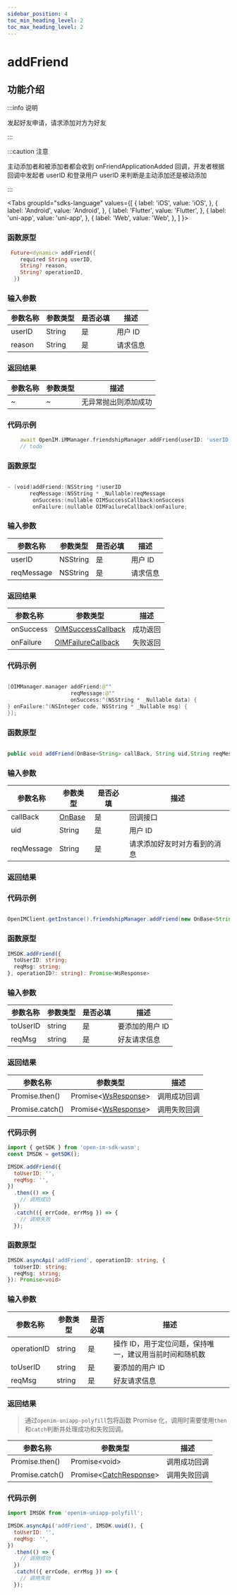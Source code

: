 ```yaml
---
sidebar_position: 4
toc_min_heading_level: 2
toc_max_heading_level: 2
---
```


# addFriend

## 功能介绍

:::info 说明

发起好友申请，请求添加对方为好友

:::

:::caution 注意

主动添加者和被添加者都会收到 onFriendApplicationAdded 回调，开发者根据回调中发起者 userID 和登录用户 userID 来判断是主动添加还是被动添加

:::

<Tabs
groupId="sdks-language"
values={[
{ label: 'iOS', value: 'iOS', },
{ label: 'Android', value: 'Android', },
{ label: 'Flutter', value: 'Flutter', },
{ label: 'uni-app', value: 'uni-app', },
{ label: 'Web', value: 'Web', },
]
}>

<TabItem value="Flutter">

### 函数原型

```dart showLineNumbers
 Future<dynamic> addFriend({
    required String userID,
    String? reason,
    String? operationID,
  })
```

### 输入参数

| 参数名称 | 参数类型 | 是否必填 | 描述     |
| -------- | -------- | -------- | -------- |
| userID   | String   | 是       | 用户 ID  |
| reason   | String   | 是       | 请求信息 |

### 返回结果

| 参数名称 | 参数类型 | 描述                 |
| -------- | -------- | -------------------- |
| ~        | ~        | 无异常抛出则添加成功 |

### 代码示例

```dart showLineNumbers
    await OpenIM.iMManager.friendshipManager.addFriend(userID: 'userID',reason: 'i want to');
    // todo
```

</TabItem>

<TabItem value="iOS">

### 函数原型

```swift showLineNumbers

- (void)addFriend:(NSString *)userID
       reqMessage:(NSString * _Nullable)reqMessage
        onSuccess:(nullable OIMSuccessCallback)onSuccess
        onFailure:(nullable OIMFailureCallback)onFailure;

```

### 输入参数

| 参数名称   | 参数类型 | 是否必填 | 描述     |
| ---------- | -------- | -------- | -------- |
| userID     | NSString | 是       | 用户 ID  |
| reqMessage | NSString | 是       | 请求信息 |

### 返回结果

| 参数名称  | 参数类型                                               | 描述     |
| --------- | ------------------------------------------------------ | -------- |
| onSuccess | [OIMSuccessCallback](docs/sdks/callback/onSuccess.mdx) | 成功返回 |
| onFailure | [OIMFailureCallback](docs/sdks/callback/onError.mdx)   | 失败返回 |

### 代码示例

```swift showLineNumbers

[OIMManager.manager addFriend:@""
                    reqMessage:@""
                    onSuccess:^(NSString * _Nullable data) {
} onFailure:^(NSInteger code, NSString * _Nullable msg) {
}];

```

</TabItem>

<TabItem value="Android">

### 函数原型

```java showLineNumbers

public void addFriend(OnBase<String> callBack, String uid,String reqMessage)

```

### 输入参数

| 参数名称   | 参数类型                                | 是否必填 | 描述                         |
| ---------- | --------------------------------------- | -------- | ---------------------------- |
| callBack   | [OnBase](docs/sdks/callback/onBase.mdx) | 是       | 回调接口                     |
| uid        | String                                  | 是       | 用户 ID                      |
| reqMessage | String                                  | 是       | 请求添加好友时对方看到的消息 |

### 返回结果

### 代码示例

```java showLineNumbers

OpenIMClient.getInstance().friendshipManager.addFriend(new OnBase<String>(){...},uid,reqMessage)

```

</TabItem>

<TabItem value="Web">

### 函数原型

```ts showLineNumbers
IMSDK.addFriend({
  toUserID: string;
  reqMsg: string;
}, operationID?: string): Promise<WsResponse>
```

### 输入参数

| 参数名称 | 参数类型 | 是否必填 | 描述            |
| -------- | -------- | -------- | --------------- |
| toUserID | string   | 是       | 要添加的用户 ID |
| reqMsg   | string   | 是       | 好友请求信息    |

### 返回结果

| 参数名称        | 参数类型                                             | 描述         |
| --------------- | ---------------------------------------------------- | ------------ |
| Promise.then()  | Promise<[WsResponse](docs/sdks/class/response.mdx)\> | 调用成功回调 |
| Promise.catch() | Promise<[WsResponse](docs/sdks/class/response.mdx)\> | 调用失败回调 |

### 代码示例

```js showLineNumbers
import { getSDK } from 'open-im-sdk-wasm';
const IMSDK = getSDK();

IMSDK.addFriend({
  toUserID: '',
  reqMsg: '',
})
  .then(() => {
    // 调用成功
  })
  .catch(({ errCode, errMsg }) => {
    // 调用失败
  });
```

</TabItem>

<TabItem value="uni-app">

### 函数原型

```ts showLineNumbers
IMSDK.asyncApi('addFriend', operationID: string, {
  toUserID: string;
  reqMsg: string;
}): Promise<void>
```

### 输入参数

| 参数名称    | 参数类型 | 是否必填 | 描述                                                    |
| ----------- | -------- | -------- | ------------------------------------------------------- |
| operationID | string   | 是       | 操作 ID，用于定位问题，保持唯一，建议用当前时间和随机数 |
| toUserID    | string   | 是       | 要添加的用户 ID                                         |
| reqMsg      | string   | 是       | 好友请求信息                                            |

### 返回结果

> 通过`openim-uniapp-polyfill`包将函数 Promise 化，调用时需要使用`then`和`catch`判断并处理成功和失败回调。

| 参数名称        | 参数类型                                                | 描述         |
| --------------- | ------------------------------------------------------- | ------------ |
| Promise.then()  | Promise<void\>                                          | 调用成功回调 |
| Promise.catch() | Promise<[CatchResponse](docs/sdks/class/response.mdx)\> | 调用失败回调 |

### 代码示例

```js showLineNumbers
import IMSDK from 'openim-uniapp-polyfill';

IMSDK.asyncApi('addFriend', IMSDK.uuid(), {
  toUserID: '',
  reqMsg: '',
})
  .then(() => {
    // 调用成功
  })
  .catch(({ errCode, errMsg }) => {
    // 调用失败
  });
```

</TabItem>

</Tabs>
